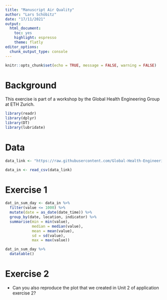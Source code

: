 ```yaml
---
title: "Manuscript Air Quality"
author: "Lars Schöbitz"
date: "17/11/2021"
output: 
  html_document: 
    toc: yes
    highlight: espresso
    theme: flatly
editor_options: 
  chunk_output_type: console
---
```


```r
knitr::opts_chunk$set(echo = TRUE, message = FALSE, warning = FALSE)
```

# Background

This exercise is part of a workshop by the Global Health Engineering Group at ETH Zurich.

```r

library(readr)
library(dplyr)
library(DT)
library(lubridate)

```

# Data

```r

data_link <- "https://raw.githubusercontent.com/Global-Health-Engineering/manuscript-hospital-air-quality/main/data/intermediate/malawi-hospitals-air-quality.csv"

data_in <- read_csv(data_link)

```

# Exercise 1

```r

dat_in_sum_day <- data_in %>% 
  filter(value <= 1000) %>% 
  mutate(date = as_date(date_time)) %>% 
  group_by(date, location, indicator) %>% 
  summarise(min = min(value),
            median = median(value),
            mean = mean(value),
            sd = sd(value),
            max = max(value))

```

```r

dat_in_sum_day %>% 
  datatable()

```

# Exercise 2

- Can you also reproduce the plot that we created in Unit 2 of application exercise 2?



